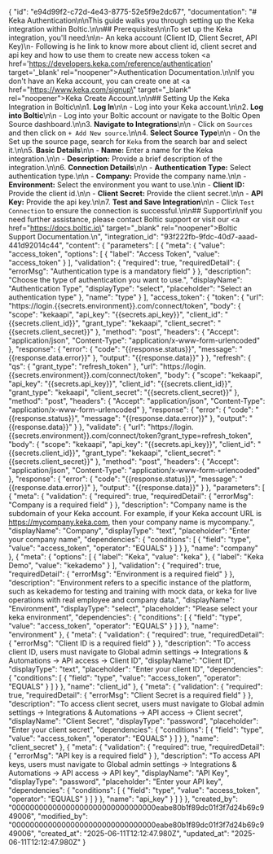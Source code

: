 {
    "id": "e94d99f2-c72d-4e43-8775-52e5f9e2dc67",
    "documentation": "# Keka Authentication\n\nThis guide walks you through setting up the Keka integration within Boltic.\n\n## Prerequisites\n\nTo set up the Keka integration, you'll need:\n\n-   An keka account (Client ID, Client Secret, API Key)\n-   Following is he link to know more about client id, client secret and api key and how to use them to create new access token <a href='https://developers.keka.com/reference/authentication' target='_blank' rel=\"noopener\">Authentication Documentation</a>.\n\nIf you don't have an Keka account, you can create one at <a href=\"https://www.keka.com/signup\" target=\"_blank\" rel=\"noopener\"><span>Keka Create Account</span></a>.\n\n## Setting Up the Keka Integration in Boltic\n\n1. **Log In**\n\n    - Log into your Keka account.\n\n2. **Log into Boltic**\n\n    - Log into your Boltic account or navigate to the Boltic Open Source dashboard.\n\n3. **Navigate to Integrations**\n\n    - Click on `Sources` and then click on `+ Add New source`.\n\n4. **Select Source Type**\n\n    - On the Set up the source page, search for `Keka` from the search bar and select it.\n\n5. **Basic Details**\n\n    - **Name:** Enter a name for the Keka integration.\n\n    - **Description:** Provide a brief description of the integration.\n\n6. **Connection Details**\n\n    - **Authentication Type:** Select authentication type.\n\n    - **Company:** Provide the company name.\n\n    - **Environment:** Select the environment you want to use.\n\n    - **Client ID:** Provide the client id.\n\n    - **Client Secret:** Provide the client secret.\n\n    - **API Key:** Provide the api key.\n\n7. **Test and Save Integration**\n\n    - Click `Test Connection` to ensure the connection is successful.\n\n## Support\n\nIf you need further assistance, please contact Boltic support or visit our <a href=\"https://docs.boltic.io\" target=\"_blank\" rel=\"noopener\"><span>Boltic Support Documentation</span></a>.\n",
    "integration_id": "93f222fb-9fdc-40d7-aaad-441d92014c44",
    "content": {
        "parameters": [
            {
                "meta": {
                    "value": "access_token",
                    "options": [
                        {
                            "label": "Access Token",
                            "value": "access_token"
                        }
                    ],
                    "validation": {
                        "required": true,
                        "requiredDetail": {
                            "errorMsg": "Authentication type is a mandatory field"
                        }
                    },
                    "description": "Choose the type of authentication you want to use.",
                    "displayName": "Authentication Type",
                    "displayType": "select",
                    "placeholder": "Select an authentication type"
                },
                "name": "type"
            }
        ],
        "access_token": {
            "token": {
                "url": "https://login.{{secrets.environment}}.com/connect/token",
                "body": {
                    "scope": "kekaapi",
                    "api_key": "{{secrets.api_key}}",
                    "client_id": "{{secrets.client_id}}",
                    "grant_type": "kekaapi",
                    "client_secret": "{{secrets.client_secret}}"
                },
                "method": "post",
                "headers": {
                    "Accept": "application/json",
                    "Content-Type": "application/x-www-form-urlencoded"
                },
                "response": {
                    "error": {
                        "code": "{{response.status}}",
                        "message": "{{response.data.error}}"
                    },
                    "output": "{{response.data}}"
                }
            },
            "refresh": {
                "qs": {
                    "grant_type": "refresh_token"
                },
                "url": "https://login.{{secrets.environment}}.com/connect/token",
                "body": {
                    "scope": "kekaapi",
                    "api_key": "{{secrets.api_key}}",
                    "client_id": "{{secrets.client_id}}",
                    "grant_type": "kekaapi",
                    "client_secret": "{{secrets.client_secret}}"
                },
                "method": "post",
                "headers": {
                    "Accept": "application/json",
                    "Content-Type": "application/x-www-form-urlencoded"
                },
                "response": {
                    "error": {
                        "code": "{{response.status}}",
                        "message": "{{response.data.error}}"
                    },
                    "output": "{{response.data}}"
                }
            },
            "validate": {
                "url": "https://login.{{secrets.environment}}.com/connect/token?grant_type=refresh_token",
                "body": {
                    "scope": "kekaapi",
                    "api_key": "{{secrets.api_key}}",
                    "client_id": "{{secrets.client_id}}",
                    "grant_type": "kekaapi",
                    "client_secret": "{{secrets.client_secret}}"
                },
                "method": "post",
                "headers": {
                    "Accept": "application/json",
                    "Content-Type": "application/x-www-form-urlencoded"
                },
                "response": {
                    "error": {
                        "code": "{{response.status}}",
                        "message": "{{response.data.error}}"
                    },
                    "output": "{{response.data}}"
                }
            },
            "parameters": [
                {
                    "meta": {
                        "validation": {
                            "required": true,
                            "requiredDetail": {
                                "errorMsg": "Company is a required field"
                            }
                        },
                        "description": "Company name is the subdomain of your Keka account. For example, if your Keka account URL is https://mycompany.keka.com, then your company name is mycompany.",
                        "displayName": "Company",
                        "displayType": "text",
                        "placeholder": "Enter your company name",
                        "dependencies": {
                            "conditions": [
                                {
                                    "field": "type",
                                    "value": "access_token",
                                    "operator": "EQUALS"
                                }
                            ]
                        }
                    },
                    "name": "company"
                },
                {
                    "meta": {
                        "options": [
                            {
                                "label": "Keka",
                                "value": "keka"
                            },
                            {
                                "label": "Keka Demo",
                                "value": "kekademo"
                            }
                        ],
                        "validation": {
                            "required": true,
                            "requiredDetail": {
                                "errorMsg": "Environment is a required field"
                            }
                        },
                        "description": "Environment refers to a specific instance of the platform, such as kekademo for testing and training with mock data, or keka for live operations with real employee and company data.",
                        "displayName": "Environment",
                        "displayType": "select",
                        "placeholder": "Please select your keka environment",
                        "dependencies": {
                            "conditions": [
                                {
                                    "field": "type",
                                    "value": "access_token",
                                    "operator": "EQUALS"
                                }
                            ]
                        }
                    },
                    "name": "environment"
                },
                {
                    "meta": {
                        "validation": {
                            "required": true,
                            "requiredDetail": {
                                "errorMsg": "Client ID is a required field"
                            }
                        },
                        "description": "To access client ID, users must navigate to Global admin settings -> Integrations & Automations -> API access -> Client ID",
                        "displayName": "Client ID",
                        "displayType": "text",
                        "placeholder": "Enter your client ID",
                        "dependencies": {
                            "conditions": [
                                {
                                    "field": "type",
                                    "value": "access_token",
                                    "operator": "EQUALS"
                                }
                            ]
                        }
                    },
                    "name": "client_id"
                },
                {
                    "meta": {
                        "validation": {
                            "required": true,
                            "requiredDetail": {
                                "errorMsg": "Client Secret is a required field"
                            }
                        },
                        "description": "To access client secret, users must navigate to Global admin settings -> Integrations & Automations -> API access -> Client secret",
                        "displayName": "Client Secret",
                        "displayType": "password",
                        "placeholder": "Enter your client secret",
                        "dependencies": {
                            "conditions": [
                                {
                                    "field": "type",
                                    "value": "access_token",
                                    "operator": "EQUALS"
                                }
                            ]
                        }
                    },
                    "name": "client_secret"
                },
                {
                    "meta": {
                        "validation": {
                            "required": true,
                            "requiredDetail": {
                                "errorMsg": "API key is a required field"
                            }
                        },
                        "description": "To access API keys, users must navigate to Global admin settings -> Integrations & Automations -> API access -> API key",
                        "displayName": "API Key",
                        "displayType": "password",
                        "placeholder": "Enter your API key",
                        "dependencies": {
                            "conditions": [
                                {
                                    "field": "type",
                                    "value": "access_token",
                                    "operator": "EQUALS"
                                }
                            ]
                        }
                    },
                    "name": "api_key"
                }
            ]
        }
    },
    "created_by": "00000000000000000000000000000000eabe80b1f89dc01f3f7d24b69c949006",
    "modified_by": "00000000000000000000000000000000eabe80b1f89dc01f3f7d24b69c949006",
    "created_at": "2025-06-11T12:12:47.980Z",
    "updated_at": "2025-06-11T12:12:47.980Z"
}